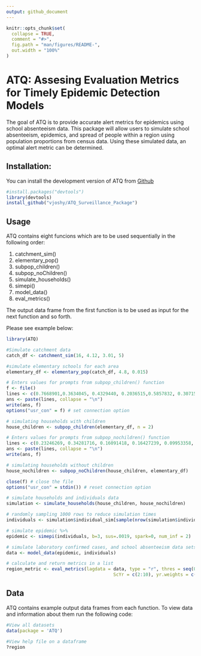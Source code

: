 ```yaml
---
output: github_document
---
```


<!-- README.md is generated from README.Rmd. Please edit that file -->

```r
knitr::opts_chunk$set(
  collapse = TRUE,
  comment = "#>",
  fig.path = "man/figures/README-",
  out.width = "100%"
)
```

# ATQ: Assesing Evaluation Metrics for Timely Epidemic Detection Models

The goal of ATQ is to provide accurate alert metrics for epidemics using school absenteeism data. This package will allow users to simulate school absenteeism, epidemics, and spread of people within a region using population proportions from census data. Using these simulated data, an optimal alert metric can be determined.

## Installation:

You can install the development version of ATQ from [Github](https://github.com/vjoshy/ATQ_Surveillance_Package)

```r  
#install.packages("devtools")
library(devtools)
install_github("vjoshy/ATQ_Surveillance_Package")
```

## Usage

ATQ contains eight funcions which are to be used sequentially in the following order:\

1. catchment_sim()
2. elementary_pop()
3. subpop_children()
4. subpop_noChildren()
5. simulate_households()
6. simepi()
7. model_data()
8. eval_metrics()

The output data frame from the first function is to be used as input for the next function and so forth.

Please see example below:

```r
library(ATQ)

#Simulate catchment data
catch_df <- catchment_sim(16, 4.12, 3.01, 5)

#simulate elementary schools for each area
elementary_df <- elementary_pop(catch_df, 4.8, 0.015)

# Enters values for prompts from subpop_children() function
f <- file()
lines <- c(0.7668901,0.3634045, 0.4329440, 0.2036515,0.5857832, 0.3071523, 0.1070645,0.4976825)
ans <- paste(lines, collapse = "\n")
write(ans, f)
options("usr_con" = f) # set connection option

# simulating households with children
house_children <- subpop_children(elementary_df, n = 2)

# Enters values for prompts from subpop_nochildren() function
lines <- c(0.23246269, 0.34281716, 0.16091418, 0.16427239, 0.09953358, 0.4277052)
ans <- paste(lines, collapse = "\n")
write(ans, f)

# simulating households without children
house_nochildren <- subpop_noChildren(house_children, elementary_df)

close(f) # close the file
options("usr_con" = stdin()) # reset connection option

# simulate households and individuals data
simulation <- simulate_households(house_children, house_nochildren)

# randomly sampling 1000 rows to reduce simulation times
individuals <- simulation$individual_sim[sample(nrow(simulation$individual_sim),1000),]

# simulate epidemic %>% 
epidemic <- simepi(individuals, b=3, sus=.0019, spark=0, num_inf = 2)

# simulate laboratory confirmed cases, and school absenteeism data sets
data <- model_data(epidemic, individuals)

# calculate and return metrics in a list
region_metric <- eval_metrics(lagdata = data, type = "r", thres = seq(0.1,0.6,by = 0.05),
                                        ScYr = c(2:10), yr.weights = c(1:9)/sum(c(1:9)))
```

## Data

ATQ contains example output data frames from each function. To view data and information about them run the following code:

```r

#View all datasets 
data(package = 'ATQ')

#View help file on a dataframe
?region

```
